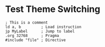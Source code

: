 # Test Theme Switching

```z80-assembly
; This is a comment
ld a, b         ; Load instruction
jp MyLabel      ; Jump to label
.org 32768      ; Pragma
#include "file" ; Directive
```
